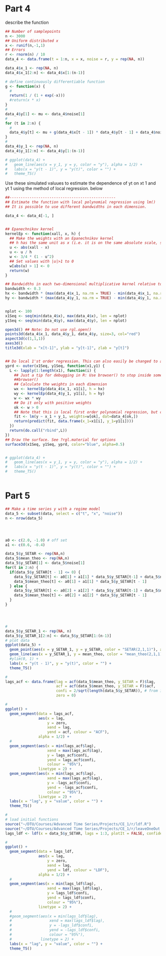 

# Part 4

describe the function

```r
## Number of samplepoints
n <- 3000
## Uniform distributed x
x <- runif(n,-1,1)
## Errors
r <- rnorm(n) / 10
data_4 <- data.frame(t = 1:n, x = x, noise = r, y = rep(NA, n))

data_4$x_1 <- rep(NA, n)
data_4$x_1[2:n] <- data_4$x[1:(n-1)]

# define continuously differentiable function
g <- function(x) {
  #
  return(1 / (1 + exp(-x))) 
  #return(x * x) 
}
#
data_4$y[1] <- mu <- data_4$noise[1]
#
for (t in 2:n) {
  #
  data_4$y[t] <- mu + g(data_4$x[t - 1]) * data_4$y[t - 1] + data_4$noise[t]
}
#
data_4$y_1 <- rep(NA, n)
data_4$y_1[2:n] <- data_4$y[1:(n-1)]

# ggplot(data_4) +
#   geom_line(aes(x = y_1, y = y, color = "y"), alpha = 1/2) +
#   labs(x = "y(t - 1)", y = "y(t)", color = "") +
#   theme_TS()
```
Use these simulated valuues to estimate the dependence of yt on xt 1 and yt 1 using the method of local regression. below 
```r

##------------------------------------------------
## Estimate the function with local polynomial regression using lm()
## It is possible to use different bandwidths in each dimension.

data_4 <- data_4[-1, ]


## Epanechnikov kernel
kernelEp <- function(xall, x, h) {
  ## Make the weights with an Epanechnikov kernel
  ## h has the same unit as x (i.e. it is on the same absolute scale, so if x is Watt, h is also given in Watt) 
  u <- abs(xall - x)
  u <- u / h
  w <- 3/4 * (1 - u^2)
  ## Set values with |u|>1 to 0
  w[abs(u) > 1] <- 0
  return(w)
}

## Bandwidths in each two-dimensional multiplicative kernel relative to the range of x and y
bandwidth <- 0.3 
hx <- bandwidth * (max(data_4$x_1, na.rm = TRUE) - min(data_4$x_1, na.rm = TRUE))
hy <- bandwidth * (max(data_4$y_1, na.rm = TRUE) - min(data_4$y_1, na.rm = TRUE))


nplot <- 100
x1Seq <- seq(min(data_4$x), max(data_4$x), len = nplot)
y1Seq <- seq(min(data_4$y), max(data_4$y), len = nplot)

open3d() ## Note: Do not use rgl.open()
points3d(data_4$x_1, data_4$y_1, data_4$y, size=3, col="red")
aspect3d(c(1,1,1))
axes3d()
title3d(xlab = "x[t-1]", ylab = "y[t-1]", zlab = "y[t]")


## Do local 1'st order regression. This can also easily be changed to a conditional parametric model
yprd <- outer(x1Seq, y1Seq, function(x1,y1) {
  L <- lapply(1:length(x1), function(i) {
    ## Just a tip for debugging in R: Use browser() to stop inside some function. Quit with "Q", see ?browser
    ##browser()
    ## Calculate the weights in each dimension
    wx <- kernelEp(data_4$x_1, x1[i], h = hx)
    wy <- kernelEp(data_4$y_1, y1[i], h = hy)
    w <- wx * wy
    ## Do it only with positive weights
    ok <- w > 0
    ## Note that this is local first order polynomial regression, but can easily be made 2'nd
    fit <- lm(y ~ x_1 + y_1, weights=w[ok], dat=data_4[ok,])
    return(predict(fit, data.frame(x_1=x1[i], y_1=y1[i])))
  })
  return(do.call("rbind",L))
})
## Draw the surface. See ?rgl.material for options
surface3d(x1Seq, y1Seq, yprd, color="blue", alpha=0.5)


# ggplot(data_4) +
#   geom_line(aes(x = y_1, y = y, color = "y"), alpha = 1/2) +
#   labs(x = "y(t - 1)", y = "y(t)", color = "") +
#   theme_TS()
```
```r

```

# Part 5
```r
## Make a time series y with a regime model
data_5 <- subset(data, select = c("t", "x", "noise"))
n <- nrow(data_5)




a0 <- c(2.0, -1.0) # off set
a1 <- c(0.6, -0.4)

data_5$y_SETAR <- rep(NA,n)
data_5$mean_theo <- rep(NA,n)
data_5$y_SETAR[1] <- data_5$noise[1]
for(t in 2:n) {
  if(data_5$y_SETAR[t - 1] <= 0) {
    data_5$y_SETAR[t] <- a0[1] + a1[1] * data_5$y_SETAR[t-1] + data_5$noise[t]
    data_5$mean_theo[t] <- a0[1] + a1[1] * data_5$y_SETAR[t - 1]
  } else {
    data_5$y_SETAR[t] <- a0[2] + a1[2] * data_5$y_SETAR[t-1] + data_5$noise[t]
    data_5$mean_theo[t] <- a0[2] + a1[2] * data_5$y_SETAR[t - 1]
  }
}




# 
data_5$y_SETAR_1 <- rep(NA, n)
data_5$y_SETAR_1[2:n] <- data_5$y_SETAR[1:(n-1)]
# plot data
ggplot(data_5) +
  geom_point(aes(x = y_SETAR_1, y = y_SETAR, color = "SETAR(2,1,1)"), alpha = 1/2) +
  geom_line(aes(x = y_SETAR_1, y = mean_theo, color = "mean_theo(2,1,1)"), alpha = 1/2) +
  #ylim(0, 1) +
  labs(x = "y(t - 1)", y = "y(t)", color = "") + 
  theme_TS()

```





```r
#
lags_acf <- data.frame(lag = acf(data_5$mean_theo, y_SETAR = F)$lag, 
                       acf = acf(data_5$mean_theo, y_SETAR = F)$acf,
                       confi = 2/sqrt(length(data_5$y_SETAR)), # from introduction to times series
                       zero = 0)

#
ggplot() +
  geom_segment(data = lags_acf, 
               aes(x = lag, 
                   y = zero, 
                   xend = lag, 
                   yend = acf, colour = "ACF"), 
               alpha = 1/2) +
  # 
  geom_segment(aes(x = min(lags_acf$lag),
                   xend = max(lags_acf$lag),
                   y = lags_acf$confi,
                   yend = lags_acf$confi,
                   colour = "95%"),
               linetype = 2) +
  geom_segment(aes(x = min(lags_acf$lag),
                   xend = max(lags_acf$lag),
                   y = -lags_acf$confi,
                   yend = -lags_acf$confi,
                   colour = "95%"),
               linetype = 2) +
  labs(x = "lag", y = "value", color = "") +
  theme_TS()

```


```r
#
# load initial functions
source("~/DTU/Courses/Advanced Time Series/Projects/CE_1/r/ldf.R")
source("~/DTU/Courses/Advanced Time Series/Projects/CE_1/r/leaveOneOut.R")
lags_ldf <- ldf(x = data_5$y_SETAR, lags = 1:3, plotIt = FALSE, confidence_interval = 0.95)

#
ggplot() +
  geom_segment(data = lags_ldf, 
               aes(x = lag,
                   y = zero,
                   xend = lag,
                   yend = ldf, colour = "LDF"), 
               alpha = 1/2) +
  # 
  geom_segment(aes(x = min(lags_ldf$lag),
                   xend = max(lags_ldf$lag),
                   y = lags_ldf$confi,
                   yend = lags_ldf$confi,
                   colour = "95%"),
               linetype = 2) +
  #
  #geom_segment(aes(x = min(lags_ldf$lag),
  #                 xend = max(lags_ldf$lag),
  #                 y = -lags_ldf$confi,
  #                 yend = -lags_ldf$confi,
  #                 colour = "95%"),
  #             linetype = 2) +
  labs(x = "lag", y = "value", color = "") +
  theme_TS()

```
